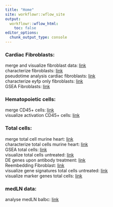 ```yaml
---
title: "Home"
site: workflowr::wflow_site
output:
  workflowr::wflow_html:
    toc: false
editor_options:
  chunk_output_type: console
---
```


### Cardiac Fibroblasts:  
merge and visualize fibroblast data: [link](mergeAndVisData_TCRM_2.html)  
characterize fibroblasts: [link](characterizeFibroblasts.html)  
pseudotime analysis cardiac fibroblasts: [link](pseudotimeAnalysisFibroblasts.html)  
characterize eyfp only fibroblasts: [link](characterizeEyfpFibroblasts.html)  
GSEA Fibroblasts: [link](GSEAfibroblasts.html)  

### Hematopoietic cells:  
merge CD45+ cells: [link](mergeCD45cells.html)  
visualize activation CD45+ cells:  [link](visGrps_CD45Data.html)  

### Total cells:  
merge total cell murine heart: [link](mergeTotalCells_MuHeart_plusTreat.html)  
characterize total cells murine heart: [link](characterizeTotalCellsHumanHeart.html)  
GSEA total cells: [link](GSEAtotalCells.html)  
visualize total cells untreated: [link](visualizeTotalCellsUntreated.html)  
DE genes upon antibody treatment: [link](DEgenesTreatment.html)  
Reembedding Fibroblast: [link](reembeddingFibroWoTreatment.html)  
visualize gene signatures total cells untreated: [link](visSignaturesTotalCellsUntreated.html)  
visualize marker genes total cells: [link](visClusterMarkerTotalCells.html)  


### medLN data:  
analyse medLN balbc: [link](analyseMedLN_balbc.html)  
